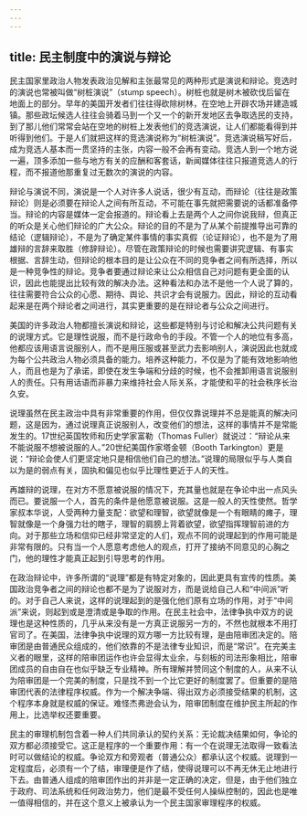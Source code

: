 ```yaml
---
---
---
```

title: 民主制度中的演说与辩论
---





民主国家里政治人物发表政治见解和主张最常见的两种形式是演说和辩论。竞选时的演说也常被叫做“树桩演说”（stump speech）。树桩也就是树木被砍伐后留在地面上的部分。早年的美国开发者们往往得砍除树林，在空地上开辟农场并建造城镇。那些政坛候选人往往会骑着马到一个又一个的新开发地区去争取选民的支持，到了那儿他们常常会站在空地的树桩上发表他们的竞选演说，让人们都能看得到并听得到他们。于是人们就把这样的竞选演说称为“树桩演说”。竞选演说稿写好后，成为竞选人基本而一贯坚持的主张，内容一般不会再有变动。竞选人到一个地方说一遍，顶多添加一些与地方有关的应酬和客套话，新闻媒体往往只报道竞选人的行程，而不报道他那重复过无数次的演说的内容。

辩论与演说不同，演说是一个人对许多人说话，很少有互动，而辩论（往往是政策辩论）则是必须要在辩论人之间有所互动，不可能在事先就把需要说的话都准备停当。辩论的内容是媒体一定会报道的。辩论看上去是两个人之间你说我辩，但真正的听众是关心他们辩论的广大公众。辩论的目的不是为了从某个前提推导出可靠的结论（逻辑辩论），不是为了确定某件事情的事实真假（论证辩论），也不是为了用雄辩的言辞来取胜（修辞辩论）。尽管在政策辩论的时候也需要讲究逻辑、有事实根据、言辞生动，但辩论的根本目的是让公众在不同的竞争者之间有所选择，所以是一种竞争性的辩论。竞争者要通过辩论来让公众相信自己对问题有更全面的认识，因此也能提出比较有效的解决办法。这种看法和办法不是他一个人说了算的，往往需要符合公众的心愿、期待、舆论、共识才会有说服力。因此，辩论的互动看起来是在两个辩论者之间进行，其实更重要的是在辩论者与公众之间进行。

美国的许多政治人物都擅长演说和辩论，这些都是特别与讨论和解决公共问题有关的说理方式。它是理性说服，而不是行政命令的手段。不管一个人的地位有多高，他都应该用语言说服别人，而不是用压服或甚至武力去影响别人，演说因此也就成为每个公共政治人物必须具备的能力。培养这种能力，不仅是为了能有效地影响他人，而且也是为了承诺，即使在发生争端和分歧的时候，也不会推卸用语言说服别人的责任。只有用话语而非暴力来维持社会人际关系，才能使和平的社会秩序长治久安。

说理虽然在民主政治中具有非常重要的作用，但仅仅靠说理并不总是能真的解决问题，这是因为，通过说理真正说服别人，改变他们的想法，这样的事情并不是常能发生的。17世纪英国牧师和历史学家富勒（Thomas Fuller）就说过：“辩论从来不能说服不想被说服的人。”20世纪美国作家塔金顿（Booth Tarkington）更是说：“辩论会使人们更坚定地只是相信他们自己的想法。”说理的局限似乎与人类自以为是的弱点有关，固执和偏见也似乎比理性更近于人的天性。

再雄辩的说理，在对方不愿意被说服的情况下，充其量也就是在争论中出一点风头而已。要说服一个人，首先的条件是他愿意被说服。这是一般人的天性使然。哲学家叔本华说，人受两种力量支配：欲望和理智，欲望就像是一个有眼睛的瘫子，理智就像是一个身强力壮的瞎子，理智的肩膀上背着欲望，欲望指挥理智前进的方向。对于那些立场和信仰已经非常坚定的人们，观点不同的说理起到的作用可能是非常有限的。只有当一个人愿意考虑他人的观点，打开了接纳不同意见的心胸之门，他的理性才能真正起到引导思考的作用。

在政治辩论中，许多所谓的“说理”都是有特定对象的，因此更具有宣传的性质。美国政治竞争者之间的辩论也都不是为了说服对方，而是说给自己人和“中间派”听的。对于自己人来说，这样的说理起到的是强化他们原有立场的作用，对于“中间派”来说，则起到或是澄清或是争取的作用。在民主社会中，法律争执中双方的说理也是这种性质的，几乎从来没有是一方真正说服另一方的，不然也就根本不用打官司了。在美国，法律争执中说理的双方哪一方比较有理，是由陪审团决定的。陪审团是由普通民众组成的，他们依靠的不是法律专业知识，而是“常识”。在完美主义者的眼里，这样的陪审团运作也许会显得太业余，与刻板的司法形象相比，陪审团成员的自由自在也似乎缺乏专业精神。所有理解并赞同这个制度的人，从来不认为陪审团是一个完美的制度，只是找不到一个比它更好的制度罢了。但重要的是陪审团代表的法律程序权威。作为一个解决争端、得出双方必须接受结果的机制，这个程序本身就是权威的保证。难怪杰弗逊会认为，陪审团制度在维护民主所起的作用上，比选举权还要重要。

民主的审理机制包含着一种人们共同承认的契约关系：无论裁决结果如何，争论的双方都必须接受它。这正是程序的一个重要作用：有一个在说理无法取得一致看法时可以做结论的权威。争论双方和旁观者（普通公众）都承认这个权威。说理到一定程度后，必须有一个了结，审理便是作了结，使得说理可以不再无休无止地进行下去。由普通人组成的陪审团作出的并非是一定正确的决定，但是，由于他们独立于政府、司法系统和任何政治势力，他们是最不受任何人操纵控制的，因此也是唯一值得相信的，并在这个意义上被承认为一个民主国家审理程序的权威。